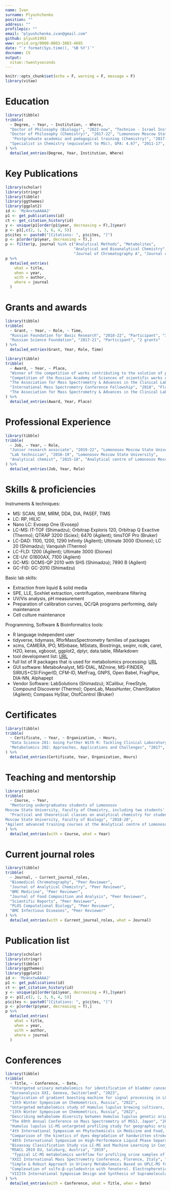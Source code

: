 ---
name: Ivan
surname: Plyushchenko
position: ""
address: ""
profilepic: ""
email: "plyushchenko.ivan@gmail.com"
github: plyush1993
www: orcid.org/0000-0003-3883-4695
date: "`r format(Sys.time(), '%B %Y')`"
docname: CV
output: 
  vitae::twentyseconds
---

```{r setup, include=FALSE}
knitr::opts_chunk$set(echo = F, warning = F, message = F)
library(vitae)
```

# Education

```{r}
library(tibble)
tribble(
  ~ Degree, ~ Year, ~ Institution, ~ Where,
  "Doctor of Philosophy (Biology)", "2022-now", "Technion - Israel Institute of Technology", "Haifa, Israel",
  "Doctor of Philosophy (Chemistry)", "2017-22", "Lomonosov Moscow State University", "Moscow, Russia",
   "Postgraduate academic and pedagogical training (Chemistry)", "2017-21", "Lomonosov Moscow State University", "Moscow, Russia",
  "Specialist in Chemistry (equivalent to MSc), GPA: 4.67", "2011-17", "Lomonosov Moscow State University", "Moscow, Russia"
) %>% 
  detailed_entries(Degree, Year, Institution, Where)
```

# Key Publications

```{r}
library(scholar)
library(stringr)
library(tibble)
library(ggthemes)
library(ggplot2)
id <- 'Mz4nxtwAAAAJ'
p1 <- get_publications(id)
ct <- get_citation_history(id)
y <- unique(p1[order(p1$year, decreasing = F),]$year)
p <- p1[,c(2, 1, 3, 6, 4, 5)]
p$cites <- paste0("[Citations: ", p$cites, "]")
p <- p[order(p$year, decreasing = T),]
p <- filter(p, journal %in% c("Analytical Methods", "Metabolites", 
                              "Analytical and Bioanalytical Chemistry", 
                              "Journal of Chromatography A", "Journal of Proteome Research"))
p %>% 
  detailed_entries(
    what = title,
    when = year,
    with = author,
    where = journal
  )
```

# Grants and awards

```{r}
library(tibble)
tribble(
  ~ Grant, ~ Year, ~ Role, ~ Time,
  "Russian Foundation for Basic Research", "2018-22", "Participant", "3 grants",
  "Russian Science Foundation", "2017-21", "Participant", "2 grants"
) %>% 
  detailed_entries(Grant, Year, Role, Time)
```

```{r}
library(tibble)
tribble(
  ~ Award, ~ Year, ~ Place,
  "Winner of the competition of works contributing to the solution of problems of the Development Program of Moscow State University in the nomination 'Outstanding scientific articles'", "2022", "Moscow, Russia",
  "Competition of the Russian Academy of Sciences of scientific works of young scientists in chromatography in honor of the 150th anniversary of the birth M.S. Tsvet", "2022", "Moscow, Russia",
  "The Association for Mass Spectrometry & Advances in the Clinical Lab (MSACL) Conference EU Travel Grant", "2019", "Salzburg, Austria",
  "International Mass Spectrometry Conference Fellowship", "2018", "Florence, Italy",
  "The Association for Mass Spectrometry & Advances in the Clinical Lab (MSACL) Conference EU Travel Grant", "2017", "Salzburg, Austria"
) %>% 
  detailed_entries(Award, Year, Place)
```

\newpage
# Professional Experience

```{r}
library(tibble)
tribble(
  ~ Job, ~ Year, ~ Role,
  "Junior research associate", "2019-22", "Lomonosov Moscow State University",
  "Lab technician", "2016-19", "Lomonosov Moscow State University",
  "Analytical chemist", "2015-18", "Analytical centre of Lomonosov Moscow State University"
) %>% 
  detailed_entries(Job, Year, Role)
```

# Skills & proficiencies

Instruments & techniques:

- MS: SCAN, SIM, MRM, DDA, DIA, PASEF, TIMS
- LC: RP, HILIC
- Nano LC: Evosep One (Evosep)
- LC-MS: IT-TOF (Shimadzu); Orbitrap Exploris 120, Orbitrap Q Exactive (Thermo); QTRAP 3200 (Sciex); 6470 (Agilent); timsTOF Pro (Bruker)
- LC-DAD: 1100, 1200, 1290 Infinity (Agilent); Ultimate 3000 (Dionex); LC 20 (Shimadzu); Vanquish (Thermo)
- LC-FLD: 1200 (Agilent); Ultimate 3000 (Dionex)
- CE-UV: G1600AX, 7100 (Agilent)
- GC-MS: GCMS-QP 2010 with SHS (Shimadzu); 7890 B (Agilent)
- GC-FID: GC-2010 (Shimadzu)

Basic lab skills:

- Extraction from liquid & solid media
- SPE, LLE, Soxhlet extraction, centrifugation, membrane filtering
- UV/Vis analysis, pH measurement 
- Preparation of calibration curves, QC/QA programs performing, daily maintenance
- Cell culture maintenance

Programming, Software & Bioinformatics tools:

- R language independent user
- tidyverse, tidymass, RforMassSpectrometry families of packages
- xcms, CAMERA, IPO, MSnbase, MSstats, Biostrings, seqinr, rcdk, caret, H2O, keras, xgboost, ggplot2, dplyr, data.table, RMarkdown 
- tool development list: [URL](https://github.com/plyush1993?tab=repositories)
- full list of R packages that is used for metabolomics processing: [URL](https://github.com/plyush1993/OUKS/blob/main/Used%20packages.pdf)
- GUI software: MetaboAnalyst, MS-DIAL, MZmine, MS-FINDER, SIRIUS+CSI:FingerID, CFM-ID, MetFrag, GNPS, Open Babel, FragPipe, DIA-NN, Alphapept
- Vendor Software: LabSolutions (Shimadzu); XCalibur, FreeStyle, Compound Discoverer (Thermo); OpenLab, MassHunter, ChemStation (Agilent); Compass HyStar, OtofControl (Bruker)

\newpage
# Certificates

```{r}
library(tibble)
tribble(
  ~ Certificate, ~ Year, ~ Organization, ~ Hours, 
  "Data Science 201: Going Further With R: Tackling Clinical Laboratory Data Manipulation and Modeling", "2019", "The Association for Mass Spectrometry & Advances in the Clinical Lab (MSACL) Conference EU", "16 hrs",
  "Metabolomics 202: Approaches, Applications and Challenges", "2017", "The Association for Mass Spectrometry & Advances in the Clinical Lab (MSACL) Conference EU", "16 hrs"
) %>% 
  detailed_entries(Certificate, Year, Organization, Hours)
```

# Teaching and mentorship

```{r}
library(tibble)
tribble(
  ~ Course, ~ Year,
  "Mentoring undergraduates students of Lomonosov
Moscow State University, Faculty of Chemistry, including two students' thesis supervision", "2018-22",
  "Practical and theoretical classes on analytical chemistry for students of Lomonosov
Moscow State University, Faculty of Biology", "2018-20",
"Agilent advanced training courses at the Analytical centre of Lomonosov Moscow State University in LC, LC-MS", "2016-19"
) %>% 
  detailed_entries(with = Course, what = Year)
```

# Current journal roles

```{r}
library(tibble)
tribble(
  ~ Journal, ~ Current_journal_roles,
  "Biomedical Chromatography", "Peer Reviewer",
  "Journal of Analytical Chemistry", "Peer Reviewer", 
  "BMC Medicine", "Peer Reviewer",
  "Journal of Food Composition and Analysis", "Peer Reviewer",
  "Scientific Reports", "Peer Reviewer",
  "PLOS Computational Biology", "Peer Reviewer",
  "BMC Infectious Diseases", "Peer Reviewer"
) %>% 
  detailed_entries(with = Current_journal_roles, what = Journal)
```

# Publication list

```{r}
library(scholar)
library(stringr)
library(tibble)
library(ggthemes)
library(ggplot2)
id <- 'Mz4nxtwAAAAJ'
p1 <- get_publications(id)
ct <- get_citation_history(id)
y <- unique(p1[order(p1$year, decreasing = F),]$year)
p <- p1[,c(2, 1, 3, 6, 4, 5)]
p$cites <- paste0("[Citations: ", p$cites, "]")
p <- p[order(p$year, decreasing = T),]
p %>% 
  detailed_entries(
    what = title,
    when = year,
    with = author,
    where = journal
  )
```

# Conferences

```{r}
library(tibble)
tribble(
  ~ Title, ~ Conference, ~ Date,
  "Untargeted urinary metabolomics for identification of bladder cancer biomarkers using HPLC-MS",
  "Euroanalysis XXI, Geneva, Switzerland", "2023",
  "Application of gradient boosting machine for signal processing in LC-MS metabolomics", 
  "13th Winter Symposium on Chemometrics, Russia", "2022",
  "Untargeted metabolomics study of Humulus lupulus brewing cultivars, for genetic origin classification task", 
  "13th Winter Symposium on Chemometrics, Russia", "2022",
  "Describing metabolome diversity between Humulus lupulus genetic origin groups using UHPLC-MS/MS", 
  "The 69th Annual Conference on Mass Spectrometry of MSSJ, Japan", "2021",
  "Humulus lupulus LC-MS untargeted profiling study for geographic origin classification task",
  "4th International Symposium on Phytochemicals in Medicine and Food, Xi'an, China", "2020",
  "Comparison of the kinetics of dyes degradation of handwritten strokes subjected to different types of artificial aging and studied using chromatography mass-spectrometry and statistical data processing", 
  "48th International Symposium on High-Performance Liquid Phase Separations and Related Techniques, Milan, Italy", "2019", 
  "Bioassay Classification Study via LC-MS and Machine Learning in Conjunction with Dimensionality Reduction", 
  "MSACL 2019 EU, Salzburg, Austria", "2019",
   "Typical LC-MS metabolomics workflow for profiling urine samples of patients with colorectal cancer", 
  "XXII International Mass Spectrometry Conference, Florence, Italy", "2018",
  "Simple & Robust Approach in Urinary Metabolomics Based on UPLC-MS for Preoperative Colorectal Cancer Diagnostics", "MSACL 2017 EU, Salzburg, Austria", "2017",
  "Complexation of sulfo-β-cyclodextrin with fenoterol. Electrophoretic and spectroscopic study", 
  "VIIIth International Symposium Design and Synthesis of Supramolecular Architectures, Kazan, Russia", "2016" 
) %>% 
  detailed_entries(with = Conference, what = Title, when = Date)
```
